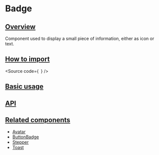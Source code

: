 

<Meta of={Stories} />

# Badge

## [Overview](#overview)

Component used to display a small piece of information, either as icon or text.

## [How to import](#how-to-import)

<Source
  code={`
`}
/>

## [Basic usage](#basic-usage)

<Canvas of={Stories.Base} />

## [API](#api)

<ArgTypes of={Stories} />

## [Related components](#related-components)

- [Avatar](?path=/components-core-navigation-stepper-doc--page)
- [ButtonBadge](/?path=/components-core-navigation-stepper-doc--page)
- [Stepper](/?path=/components-core-navigation-stepper-doc--page)
- [Toast](/?path=/components-core-navigation-stepper-doc--page)
